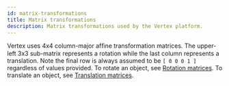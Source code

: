 ```yaml
---
id: matrix-transformations
title: Matrix transformations
description: Matrix transformations used by the Vertex platform.
---
```


Vertex uses 4x4 column-major afﬁne transformation matrices. The upper-left 3x3 sub-matrix represents a rotation while the last column represents a translation. Note the final row is always assumed to be `[ 0 0 0 1 ]` regardless of values provided. To rotate an object, see [Rotation matrices](https://en.wikipedia.org/wiki/Rotation_matrix#In_three_dimensions). To translate an object, see [Translation matrices](<https://en.wikipedia.org/wiki/Translation_(geometry)#Matrix_representation>).
